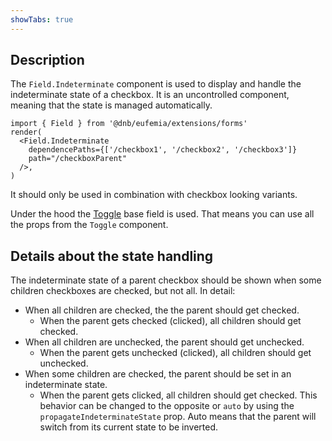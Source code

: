 ```yaml
---
showTabs: true
---
```


## Description

The `Field.Indeterminate` component is used to display and handle the indeterminate state of a checkbox. It is an uncontrolled component, meaning that the state is managed automatically.

```tsx
import { Field } from '@dnb/eufemia/extensions/forms'
render(
  <Field.Indeterminate
    dependencePaths={['/checkbox1', '/checkbox2', '/checkbox3']}
    path="/checkboxParent"
  />,
)
```

It should only be used in combination with checkbox looking variants.

Under the hood the [Toggle](/uilib/extensions/forms/base-fields/Toggle/) base field is used. That means you can use all the props from the `Toggle` component.

## Details about the state handling

The indeterminate state of a parent checkbox should be shown when some children checkboxes are checked, but not all. In detail:

- When all children are checked, the the parent should get checked.
  - When the parent gets checked (clicked), all children should get checked.
- When all children are unchecked, the parent should get unchecked.
  - When the parent gets unchecked (clicked), all children should get unchecked.
- When some children are checked, the parent should be set in an indeterminate state.
  - When the parent gets clicked, all children should get checked. This behavior can be changed to the opposite or `auto` by using the `propagateIndeterminateState` prop. Auto means that the parent will switch from its current state to be inverted.
